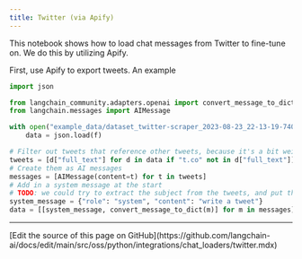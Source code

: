 ```yaml
---
title: Twitter (via Apify)
---
```


This notebook shows how to load chat messages from Twitter to fine-tune on. We do this by utilizing Apify.

First, use Apify to export tweets. An example

```python
import json

from langchain_community.adapters.openai import convert_message_to_dict
from langchain.messages import AIMessage
```

```python
with open("example_data/dataset_twitter-scraper_2023-08-23_22-13-19-740.json") as f:
    data = json.load(f)
```

```python
# Filter out tweets that reference other tweets, because it's a bit weird
tweets = [d["full_text"] for d in data if "t.co" not in d["full_text"]]
# Create them as AI messages
messages = [AIMessage(content=t) for t in tweets]
# Add in a system message at the start
# TODO: we could try to extract the subject from the tweets, and put that in the system message.
system_message = {"role": "system", "content": "write a tweet"}
data = [[system_message, convert_message_to_dict(m)] for m in messages]
```

---

<Callout icon="pen-to-square" iconType="regular">
  [Edit the source of this page on GitHub](https://github.com/langchain-ai/docs/edit/main/src/oss/python/integrations/chat_loaders/twitter.mdx)
</Callout>
